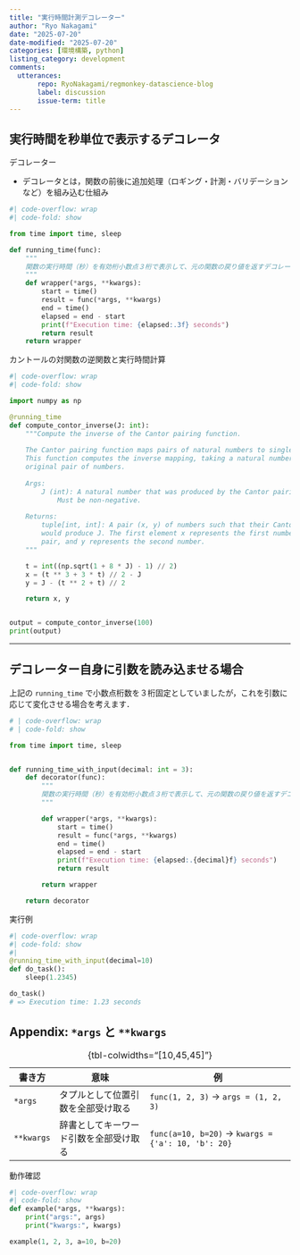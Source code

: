 ```yaml
---
title: "実行時間計測デコレーター"
author: "Ryo Nakagami"
date: "2025-07-20"
date-modified: "2025-07-20"
categories: [環境構築, python]
listing_category: development
comments:
  utterances:
       repo: RyoNakagami/regmonkey-datascience-blog
       label: discussion
       issue-term: title
---
```


##  実行時間を秒単位で表示するデコレータ

::: {#def- .custom_problem .blog-custom-border}
[デコレーター]{.def-title}

- デコレータとは，関数の前後に追加処理（ロギング・計測・バリデーションなど）を組み込む仕組み

:::



```python
#| code-overflow: wrap
#| code-fold: show

from time import time, sleep

def running_time(func):
    """
    関数の実行時間（秒）を有効桁小数点３桁で表示して、元の関数の戻り値を返すデコレータ
    """
    def wrapper(*args, **kwargs):
        start = time()
        result = func(*args, **kwargs)
        end = time()
        elapsed = end - start
        print(f"Execution time: {elapsed:.3f} seconds")
        return result
    return wrapper
```

::: {#exm- .custom_problem }
[カントールの対関数の逆関数と実行時間計算]{.def-title}

```python
#| code-overflow: wrap
#| code-fold: show

import numpy as np

@running_time
def compute_contor_inverse(J: int):
    """Compute the inverse of the Cantor pairing function.
    
    The Cantor pairing function maps pairs of natural numbers to single natural numbers.
    This function computes the inverse mapping, taking a natural number and returning the 
    original pair of numbers.
    
    Args:
        J (int): A natural number that was produced by the Cantor pairing function.
            Must be non-negative.
    
    Returns:
        tuple[int, int]: A pair (x, y) of numbers such that their Cantor pairing 
        would produce J. The first element x represents the first number in the original 
        pair, and y represents the second number.
    """

    t = int((np.sqrt(1 + 8 * J) - 1) // 2)
    x = (t ** 3 + 3 * t) // 2 - J
    y = J - (t ** 2 + t) // 2

    return x, y


output = compute_contor_inverse(100)
print(output)
```

:::
***

## デコレーター自身に引数を読み込ませる場合

上記の `running_time` で小数点桁数を３桁固定としていましたが，これを引数に応じて変化させる場合を考えます．

```python
# | code-overflow: wrap
# | code-fold: show

from time import time, sleep


def running_time_with_input(decimal: int = 3):
    def decorator(func):
        """
        関数の実行時間（秒）を有効桁小数点３桁で表示して、元の関数の戻り値を返すデコレータ
        """

        def wrapper(*args, **kwargs):
            start = time()
            result = func(*args, **kwargs)
            end = time()
            elapsed = end - start
            print(f"Execution time: {elapsed:.{decimal}f} seconds")
            return result

        return wrapper

    return decorator
```

[実行例]{.mini-section}

```python
#| code-overflow: wrap
#| code-fold: show
#| 
@running_time_with_input(decimal=10)
def do_task():
    sleep(1.2345)

do_task()
# => Execution time: 1.23 seconds
```






## Appendix: `*args` と `**kwargs`

:::: {.no-border-top-table}

| 書き方        | 意味                               | 例                                                  |
| ---------- | -------------------------------- | -------------------------------------------------- |
| `*args`    | タプルとして位置引数を全部受け取る| `func(1, 2, 3)` → `args = (1, 2, 3)`               |
| `**kwargs` | 辞書としてキーワード引数を全部受け取る  | `func(a=10, b=20)` → `kwargs = {'a': 10, 'b': 20}` |
: {tbl-colwidths="[10,45,45]"}

::::

[動作確認]{.mini-section}


```python
#| code-overflow: wrap
#| code-fold: show
def example(*args, **kwargs):
    print("args:", args)
    print("kwargs:", kwargs)

example(1, 2, 3, a=10, b=20)
```